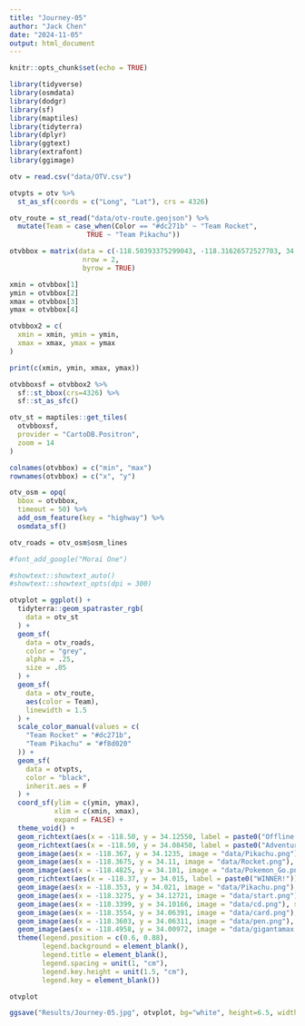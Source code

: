 ```yaml
---
title: "Journey-05"
author: "Jack Chen"
date: "2024-11-05"
output: html_document
---
```


```r
knitr::opts_chunk$set(echo = TRUE)
```

```r
library(tidyverse)
library(osmdata)
library(dodgr)
library(sf)
library(maptiles)
library(tidyterra)
library(dplyr)
library(ggtext)
library(extrafont)
library(ggimage)
```

```r
otv = read.csv("data/OTV.csv")

otvpts = otv %>%
  st_as_sf(coords = c("Long", "Lat"), crs = 4326)

otv_route = st_read("data/otv-route.geojson") %>%
  mutate(Team = case_when(Color == "#dc271b" ~ "Team Rocket",
                   TRUE ~ "Team Pikachu"))
```

```r
otvbbox = matrix(data = c(-118.50393375299043, -118.31626572527703, 34.00263990806221, 34.132091829391655),
                  nrow = 2,
                  byrow = TRUE) 

xmin = otvbbox[1]
ymin = otvbbox[2]
xmax = otvbbox[3]
ymax = otvbbox[4]

otvbbox2 = c(
  xmin = xmin, ymin = ymin,
  xmax = xmax, ymax = ymax
)

print(c(xmin, ymin, xmax, ymax))

otvbboxsf = otvbbox2 %>%
  sf::st_bbox(crs=4326) %>%
  sf::st_as_sfc()
```

```r
otv_st = maptiles::get_tiles(
  otvbboxsf,
  provider = "CartoDB.Positron",
  zoom = 14
)
```

```r
colnames(otvbbox) = c("min", "max")
rownames(otvbbox) = c("x", "y")

otv_osm = opq(
  bbox = otvbbox,
  timeout = 50) %>%
  add_osm_feature(key = "highway") %>%
  osmdata_sf()

otv_roads = otv_osm$osm_lines
```

```r
#font_add_google("Morai One")

#showtext::showtext_auto()
#showtext::showtext_opts(dpi = 300)

otvplot = ggplot() +
  tidyterra::geom_spatraster_rgb(
    data = otv_st
  ) +
  geom_sf(
    data = otv_roads,
    color = "grey",
    alpha = .25,
    size = .05
  ) +
  geom_sf(
    data = otv_route,
    aes(color = Team),
    linewidth = 1.5
  ) +
  scale_color_manual(values = c(
    "Team Rocket" = "#dc271b", 
    "Team Pikachu" = "#f8d020"
  )) +
  geom_sf(
    data = otvpts,
    color = "black",
    inherit.aes = F
  ) +
  coord_sf(ylim = c(ymin, ymax),
           xlim = c(xmin, xmax),
           expand = FALSE) +
  theme_void() +
  geom_richtext(aes(x = -118.50, y = 34.12550, label = paste0("Offline TV's")), color = "black", size = 11, family = "Moirai One", hjust=0,vjust = 1,inherit.aes = F, fill = NA, label.color = NA) +
  geom_richtext(aes(x = -118.50, y = 34.08450, label = paste0("Adventure!")), color = "black", size = 12, family = "Tiny5", hjust=0,vjust = 1,inherit.aes = F, fill = NA, label.color = NA) +
  geom_image(aes(x = -118.367, y = 34.1235, image = "data/Pikachu.png"), size = .1) +
  geom_image(aes(x = -118.3675, y = 34.11, image = "data/Rocket.png"), size = .1) +
  geom_image(aes(x = -118.4825, y = 34.101, image = "data/Pokemon_Go.png"), size = 0.325, hjust = 0) +
  geom_richtext(aes(x = -118.37, y = 34.015, label = paste0("WINNER!")), color = "#cda254", size = 8, family = "Modak", hjust=0,vjust = 1,inherit.aes = F, fill = NA, label.color = NA) +
  geom_image(aes(x = -118.353, y = 34.021, image = "data/Pikachu.png"), size = .1) +
  geom_image(aes(x = -118.3275, y = 34.12721, image = "data/start.png"), size = 0.1, hjust = 0) +
  geom_image(aes(x = -118.3399, y = 34.10166, image = "data/cd.png"), size = 0.05, hjust = 0) +
  geom_image(aes(x = -118.3554, y = 34.06391, image = "data/card.png"), size = 0.05, hjust = 0) +
  geom_image(aes(x = -118.3603, y = 34.06311, image = "data/pen.png"), size = 0.09, hjust = 0) +
  geom_image(aes(x = -118.4958, y = 34.00972, image = "data/gigantamax.png"), size = 0.05, hjust = 0) +
  theme(legend.position = c(0.6, 0.88),
        legend.background = element_blank(),
        legend.title = element_blank(),
        legend.spacing = unit(1, "cm"),
        legend.key.height = unit(1.5, "cm"),
        legend.key = element_blank())

otvplot

ggsave("Results/Journey-05.jpg", otvplot, bg="white", height=6.5, width=8)
```

